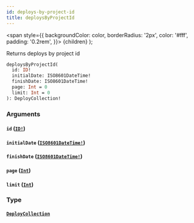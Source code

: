 ```yaml
---
id: deploys-by-project-id
title: deploysByProjectId
---
```


<span
style={{
      backgroundColor: color,
      borderRadius: '2px',
      color: '#fff',
      padding: '0.2rem',
    }}>
{children}
</span>
);

Returns deploys by project id

```graphql
deploysByProjectId(
  id: ID!
  initialDate: ISO8601DateTime!
  finishDate: ISO8601DateTime!
  page: Int = 0
  limit: Int = 0
): DeployCollection!

```

### Arguments

#### `id` ([`ID!`](/api/graphql/documentation/scalars/id))

#### `initialDate` ([`ISO8601DateTime!`](/api/graphql/documentation/scalars/iso-8601-date-time))

#### `finishDate` ([`ISO8601DateTime!`](/api/graphql/documentation/scalars/iso-8601-date-time))

#### `page` ([`Int`](/api/graphql/documentation/scalars/int))

#### `limit` ([`Int`](/api/graphql/documentation/scalars/int))

### Type

#### [`DeployCollection`](/api/graphql/documentation/objects/deploy-collection)
